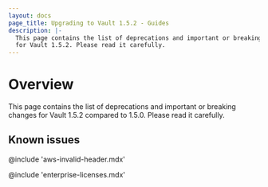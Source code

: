 ```yaml
---
layout: docs
page_title: Upgrading to Vault 1.5.2 - Guides
description: |-
  This page contains the list of deprecations and important or breaking changes
  for Vault 1.5.2. Please read it carefully.
---
```


# Overview

This page contains the list of deprecations and important or breaking changes
for Vault 1.5.2 compared to 1.5.0. Please read it carefully.

## Known issues

@include 'aws-invalid-header.mdx'

@include 'enterprise-licenses.mdx'
